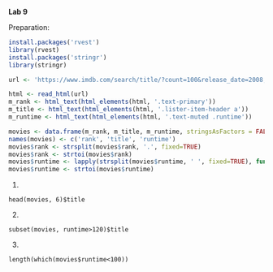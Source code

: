 **Lab 9**

Preparation:
```r
install.packages('rvest')
library(rvest)
install.packages('stringr')
library(stringr)

url <- 'https://www.imdb.com/search/title/?count=100&release_date=2008,2019&title_type=feature'

html <- read_html(url)
m_rank <- html_text(html_elements(html, '.text-primary'))
m_title <- html_text(html_elements(html, '.lister-item-header a'))
m_runtime <- html_text(html_elements(html, '.text-muted .runtime'))

movies <- data.frame(m_rank, m_title, m_runtime, stringsAsFactors = FALSE)
names(movies) <- c('rank', 'title', 'runtime')
movies$rank <- strsplit(movies$rank, '.', fixed=TRUE)
movies$rank <- strtoi(movies$rank)
movies$runtime <- lapply(strsplit(movies$runtime, ' ', fixed=TRUE), function(l) l[[1]])
movies$runtime <- strtoi(movies$runtime)
```

1.
```
head(movies, 6)$title
```

2.
```
subset(movies, runtime>120)$title
```

3.
```
length(which(movies$runtime<100))
```